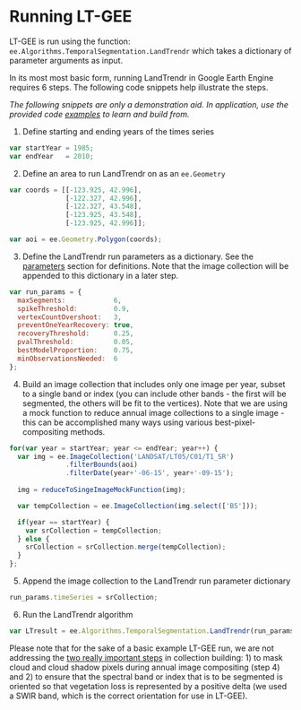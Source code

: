 # Running LT-GEE

LT-GEE is run using the function: `ee.Algorithms.TemporalSegmentation.LandTrendr` which takes a dictionary of parameter arguments as input. 

In its most most basic form, running LandTrendr in Google Earth Engine requires 6 steps. The following code snippets help illustrate the steps. 

*The following snippets are only a demonstration aid. In application, use the provided code [examples](#examples) to learn and build from.* 

1. Define starting and ending years of the times series

```javascript
var startYear = 1985;
var endYear   = 2010;
```

2. Define an area to run LandTrendr on as an `ee.Geometry`

```javascript
var coords = [[-123.925, 42.996],
              [-122.327, 42.996],
              [-122.327, 43.548],
              [-123.925, 43.548],
              [-123.925, 42.996]];

var aoi = ee.Geometry.Polygon(coords);
```

3. Define the LandTrendr run parameters as a dictionary. See the [parameters](#ltparameters) section for definitions. Note that the image collection will be appended to this dictionary in a later step.

```javascript	
var run_params = { 
  maxSegments:            6,
  spikeThreshold:         0.9,
  vertexCountOvershoot:   3,
  preventOneYearRecovery: true,
  recoveryThreshold:      0.25,
  pvalThreshold:          0.05,
  bestModelProportion:    0.75,
  minObservationsNeeded:  6
};
```

4. Build an image collection that includes only one image per year, subset to a single band or index (you can include other bands - the first will be segmented, the others will be fit to the vertices). Note that we are using a mock function to reduce annual image collections to a single image - this can be accomplished many ways using various best-pixel-compositing methods.

```javascript
for(var year = startYear; year <= endYear; year++) {
  var img = ee.ImageCollection('LANDSAT/LT05/C01/T1_SR')
              .filterBounds(aoi)
              .filterDate(year+'-06-15', year+'-09-15');
  
  img = reduceToSingeImageMockFunction(img);

  var tempCollection = ee.ImageCollection(img.select(['B5']));         

  if(year == startYear) {
    var srCollection = tempCollection;
  } else {
    srCollection = srCollection.merge(tempCollection);
  }
};
```

5. Append the image collection to the LandTrendr run parameter dictionary

```javascript
run_params.timeSeries = srCollection;
```

6. Run the LandTrendr algorithm

```javascript    
var LTresult = ee.Algorithms.TemporalSegmentation.LandTrendr(run_params);
```

Please note that for the sake of a basic example LT-GEE run, we are not addressing the [two really important steps](#importantsteps) in collection building: 1) to mask cloud and cloud shadow pixels during annual image compositing (step 4) and 2) to ensure that the spectral band or index that is 
to be segmented is oriented so that vegetation loss is represented by a positive delta (we used a SWIR band, which is the correct orientation for use in LT-GEE).


